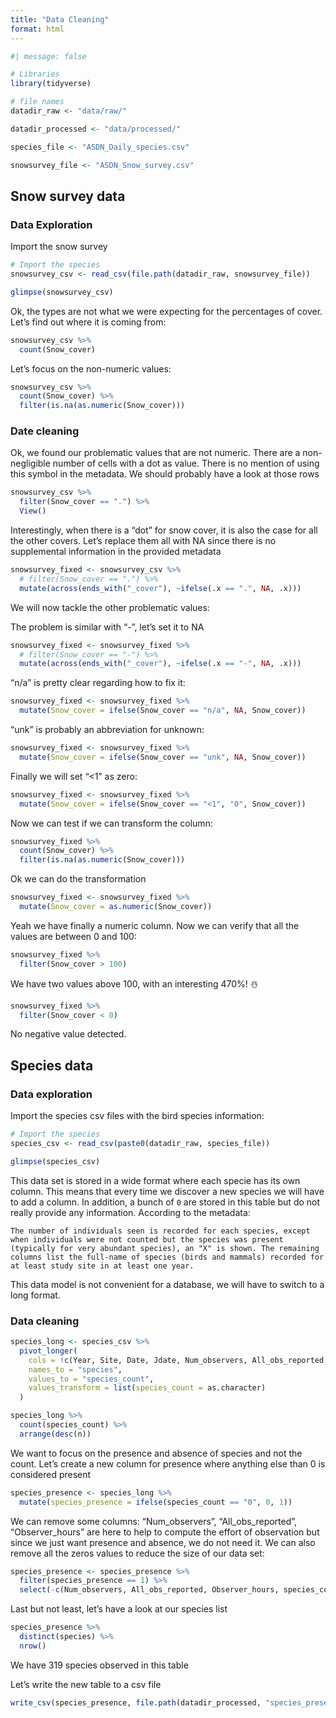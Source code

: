 ```yaml
---
title: "Data Cleaning"
format: html
---
```


```r
#| message: false  

# Libraries
library(tidyverse)

# file names
datadir_raw <- "data/raw/"

datadir_processed <- "data/processed/"

species_file <- "ASDN_Daily_species.csv"

snowsurvey_file <- "ASDN_Snow_survey.csv"
```


## Snow survey data

### Data Exploration

Import the snow survey

```r
# Import the species
snowsurvey_csv <- read_csv(file.path(datadir_raw, snowsurvey_file))

glimpse(snowsurvey_csv)

```
Ok, the types are not what we were expecting for the percentages of cover. Let's find out where it is coming from:

```r
snowsurvey_csv %>% 
  count(Snow_cover)
```
Let's focus on the non-numeric values:

```r
snowsurvey_csv %>% 
  count(Snow_cover) %>%
  filter(is.na(as.numeric(Snow_cover)))
```

### Date cleaning

Ok, we found our problematic values that are not numeric. There are a non-negligible number of cells with a dot as value. There is no mention of using this symbol in the metadata. We should probably have a look at those rows

```r
snowsurvey_csv %>% 
  filter(Snow_cover == ".") %>% 
  View()
```

Interestingly, when there is a "dot" for snow cover, it is also the case for all the other covers. Let's replace them all with NA since there is no supplemental information in the provided metadata

```r
snowsurvey_fixed <- snowsurvey_csv %>% 
  # filter(Snow_cover == ".") %>% 
  mutate(across(ends_with("_cover"), ~ifelse(.x == ".", NA, .x)))
```

We will now tackle the other problematic values:

The problem is similar with "-", let's set it to NA

```r
snowsurvey_fixed <- snowsurvey_fixed %>% 
  # filter(Snow_cover == "-") %>%
  mutate(across(ends_with("_cover"), ~ifelse(.x == "-", NA, .x)))
```

"n/a" is pretty clear regarding how to fix it:

```r
snowsurvey_fixed <- snowsurvey_fixed %>% 
  mutate(Snow_cover = ifelse(Snow_cover == "n/a", NA, Snow_cover))
```

"unk" is probably an abbreviation for unknown:

```r
snowsurvey_fixed <- snowsurvey_fixed %>% 
  mutate(Snow_cover = ifelse(Snow_cover == "unk", NA, Snow_cover))
```

Finally we will set "<1" as zero:

```r
snowsurvey_fixed <- snowsurvey_fixed %>% 
  mutate(Snow_cover = ifelse(Snow_cover == "<1", "0", Snow_cover))
```

Now we can test if we can transform the column:

```r
snowsurvey_fixed %>% 
  count(Snow_cover) %>%
  filter(is.na(as.numeric(Snow_cover)))
```

Ok we can do the transformation

```r
snowsurvey_fixed <- snowsurvey_fixed %>% 
  mutate(Snow_cover = as.numeric(Snow_cover))
```

Yeah we have finally a numeric column. Now we can verify that all the values are between 0 and 100:

```r
snowsurvey_fixed %>% 
  filter(Snow_cover > 100) 
```

We have two values above 100, with an interesting 470%! ☃️

```r
snowsurvey_fixed %>% 
  filter(Snow_cover < 0) 
```

No negative value detected.



## Species data

### Data exploration

Import the species csv files with the bird species information:

```r
# Import the species
species_csv <- read_csv(paste0(datadir_raw, species_file))

glimpse(species_csv)
```

This data set is stored in a wide format where each specie has its own column. This means that every time we discover a new species we will have to add a column. In addition, a bunch of `0` are stored in this table but do not really provide any information. According to the metadata:

```
The number of individuals seen is recorded for each species, except when individuals were not counted but the species was present (typically for very abundant species), an "X" is shown. The remaining columns list the full-name of species (birds and mammals) recorded for at least study site in at least one year.
```
This data model is not convenient for a database, we will have to switch to a long format.


### Data cleaning

```r
species_long <- species_csv %>%
  pivot_longer(
    cols = !c(Year, Site, Date, Jdate, Num_observers, All_obs_reported, Observer_hours),
    names_to = "species",
    values_to = "species_count",
    values_transform = list(species_count = as.character)
  )

```


```r
species_long %>% 
  count(species_count) %>%
  arrange(desc(n))
```

We want to focus on the presence and absence of species and not the count. Let's create a new column for presence where anything else than 0 is considered present

```r
species_presence <- species_long %>%
  mutate(species_presence = ifelse(species_count == "0", 0, 1))
```

We can remove some columns: "Num_observers", "All_obs_reported", "Observer_hours" are here to help to compute the effort of observation but since we just want presence and absence, we do not need it. We can also remove all the zeros values to reduce the size of our data set:

```r
species_presence <- species_presence %>%
  filter(species_presence == 1) %>%
  select(-c(Num_observers, All_obs_reported, Observer_hours, species_count))
```


Last but not least, let's have a look at our species list

```r
species_presence %>%
  distinct(species) %>%
  nrow()
```

We have 319 species observed in this table

Let's write the new table to a csv file

```r
write_csv(species_presence, file.path(datadir_processed, "species_presence"))
```



